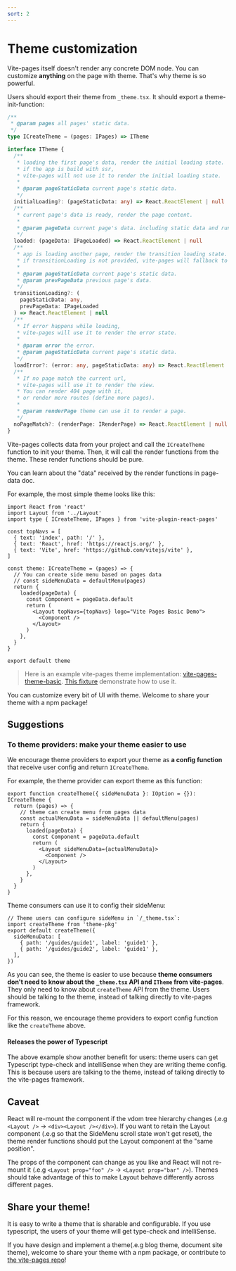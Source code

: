 ```yaml
---
sort: 2
---
```



# Theme customization

Vite-pages itself doesn't render any concrete DOM node. You can customize **anything** on the page with theme. That's why theme is so powerful.

Users should export their theme from `_theme.tsx`. It should export a theme-init-function:

```ts
/**
 * @param pages all pages' static data.
 */
type ICreateTheme = (pages: IPages) => ITheme

interface ITheme {
  /**
   * loading the first page's data, render the initial loading state.
   * if the app is build with ssr,
   * vite-pages will not use it to render the initial loading state.
   *
   * @param pageStaticData current page's static data.
   */
  initialLoading?: (pageStaticData: any) => React.ReactElement | null
  /**
   * current page's data is ready, render the page content.
   *
   * @param pageData current page's data. including static data and runtime data. It may contain data from multiple files if this is a composed page.
   */
  loaded: (pageData: IPageLoaded) => React.ReactElement | null
  /**
   * app is loading another page, render the transition loading state.
   * if transitionLoading is not provided, vite-pages will fallback to initialLoading.
   *
   * @param pageStaticData current page's static data.
   * @param prevPageData previous page's data.
   */
  transitionLoading?: (
    pageStaticData: any,
    prevPageData: IPageLoaded
  ) => React.ReactElement | null
  /**
   * If error happens while loading,
   * vite-pages will use it to render the error state.
   *
   * @param error the error.
   * @param pageStaticData current page's static data.
   */
  loadError?: (error: any, pageStaticData: any) => React.ReactElement | null
  /**
   * If no page match the current url,
   * vite-pages will use it to render the view.
   * You can render 404 page with it,
   * or render more routes (define more pages).
   *
   * @param renderPage theme can use it to render a page.
   */
  noPageMatch?: (renderPage: IRenderPage) => React.ReactElement | null
}
```

Vite-pages collects data from your project and call the `ICreateTheme` function to init your theme. Then, it will call the render functions from the theme. These render functions should be pure.

You can learn about the "data" received by the render functions in <Link to="/page-data">page-data doc</Link>.

For example, the most simple theme looks like this:

```tsx
import React from 'react'
import Layout from '../Layout'
import type { ICreateTheme, IPages } from 'vite-plugin-react-pages'

const topNavs = [
  { text: 'index', path: '/' },
  { text: 'React', href: 'https://reactjs.org/' },
  { text: 'Vite', href: 'https://github.com/vitejs/vite' },
]

const theme: ICreateTheme = (pages) => {
  // You can create side menu based on pages data
  // const sideMenuData = defaultMenu(pages)
  return {
    loaded(pageData) {
      const Component = pageData.default
      return (
        <Layout topNavs={topNavs} logo="Vite Pages Basic Demo">
          <Component />
        </Layout>
      )
    },
  }
}

export default theme
```

> Here is an example vite-pages theme implementation: [vite-pages-theme-basic](https://github.com/vitejs/vite-plugin-react-pages/blob/master/packages/theme-basic/src/index.tsx). [This fixture](https://github.com/vitejs/vite-plugin-react-pages/blob/master/fixtures/use-theme/pages/_theme.tsx) demonstrate how to use it.

You can customize every bit of UI with theme. Welcome to share your theme with a npm package!

## Suggestions

### To theme providers: make your theme easier to use

We encourage theme providers to export your theme as **a config function** that receive user config and return `ICreateTheme`.

For example, the theme provider can export theme as this function:

```tsx
export function createTheme({ sideMenuData }: IOption = {}): ICreateTheme {
  return (pages) => {
    // theme can create menu from pages data
    const actualMenuData = sideMenuData || defaultMenu(pages)
    return {
      loaded(pageData) {
        const Component = pageData.default
        return (
          <Layout sideMenuData={actualMenuData}>
            <Component />
          </Layout>
        )
      },
    }
  }
}
```

Theme consumers can use it to config their sideMenu:

```tsx
// Theme users can configure sideMenu in `/_theme.tsx`:
import createTheme from 'theme-pkg'
export default createTheme({
  sideMenuData: [
    { path: '/guides/guide1', label: 'guide1' },
    { path: '/guides/guide2', label: 'guide1' },
  ],
})
```

As you can see, the theme is easier to use because **theme consumers don't need to know about the `_theme.tsx` API and `ITheme` from vite-pages**. They only need to know about `createTheme` API from the theme. Users should be talking to the theme, instead of talking directly to vite-pages framework.

For this reason, we encourage theme providers to export config function like the `createTheme` above.

#### Releases the power of Typescript

The above example show another benefit for users: theme users can get Typescript type-check and intelliSense when they are writing theme config. This is because users are talking to the theme, instead of talking directly to the vite-pages framework.

## Caveat

React will re-mount the component if the vdom tree hierarchy changes (.e.g `<Layout />` -> `<div><Layout /></div>`). If you want to retain the Layout component (.e.g so that the SideMenu scroll state won't get reset), the theme render functions should put the Layout component at the "same position".

The props of the component can change as you like and React will not re-mount it (.e.g `<Layout prop="foo" />` -> `<Layout prop="bar" />`). Themes should take advantage of this to make Layout behave differently across different pages.

## Share your theme!

It is easy to write a theme that is sharable and configurable. If you use typescript, the users of your theme will get type-check and intelliSense.

If you have design and implement a theme(.e.g blog theme, document site theme), welcome to share your theme with a npm package, or contribute to [the vite-pages repo](https://github.com/vitejs/vite-plugin-react-pages/tree/master/packages)!
